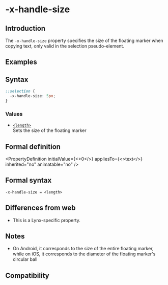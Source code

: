 # -x-handle-size

## Introduction

The `-x-handle-size` property specifies the size of the floating marker when copying text, only valid in the selection pseudo-element.

## Examples


<Go
  example="css-api"
  defaultFile="src/-x-handle-size/App.tsx"
  img="https://lf-lynx.tiktok-cdns.com/obj/lynx-artifacts-oss-sg/lynx-website/assets/doc/css/-x-handle-size.jpg"
  defaultEntryFile="dist/-x-handle-size.lynx.bundle"
  entry="src/-x-handle-size"
/>

## Syntax

```css
::selection {
  -x-handle-size: 5px;
}
```

### Values

- [`<length>`](api/css/data-type/length.mdx)<br/>
  Sets the size of the floating marker

## Formal definition


<PropertyDefinition
  initialValue={<>0</>}
  appliesTo={<>text</>}
  inherited="no"
  animatable="no"
/>

## Formal syntax

```
-x-handle-size = <length>
```

## Differences from web

- This is a Lynx-specific property.

## Notes

- On Android, it corresponds to the size of the entire floating marker, while on iOS, it corresponds to the diameter of the floating marker's circular ball

## Compatibility


<LegacyCompatTable metadata="css/properties/-x-handle-size" />

